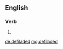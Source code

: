 ==English==

===Verb===
{{head|en|verb form}}

# {{en-past of|defilade}}

[[de:defiladed]]
[[mg:defiladed]]